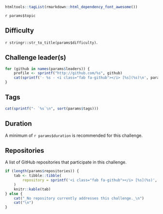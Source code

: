 ```r
htmltools::tagList(rmarkdown::html_dependency_font_awesome())
```

`r params$topic`

## Difficulty

`r stringr::str_to_title(params$difficulty)`.

## Challenge leader(s)

```r
for (github in names(params$leaders)) {
    profile <- sprintf("http://github.com/%s", github)
    cat(sprintf('- %s - <i class="fab fa-github"></i> [%s](%s)\n', params$leaders[[github]], github, profile))
}
```

## Tags

```r
cat(sprintf("- `%s`\n", sort(params$tags)))
```

## Duration

A minimum of `r params$duration` is recommended for this challenge.

## Repositories

A list of GitHub repositories that participate in this challenge.

```r
if (length(params$repositories)) {
    tab <- tibble::tibble(
        repository = sprintf('<i class="fab fa-github"></i> [%s](%s)', params$repositories, sprintf("https://github.com/%s", params$repositories))
    )
    knitr::kable(tab)
} else {
    cat("_No repository currently addresses this challenge._\n")
    cat("\n")
}
```


